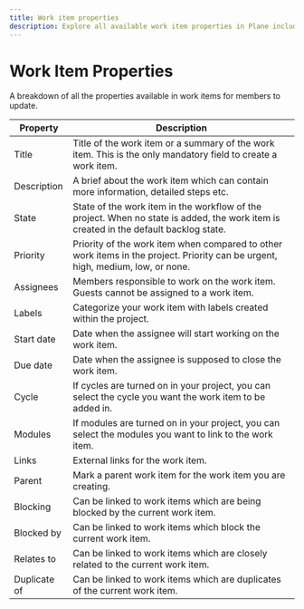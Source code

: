 ```yaml
---
title: Work item properties
description: Explore all available work item properties in Plane including states, priorities, dates, relationships, and more. A comprehensive guide to configuring your tasks effectively.
---
```


# Work Item Properties

A breakdown of all the properties available in work items for members to update.

| Property     | Description                                                                                                                           |
| ------------ | ------------------------------------------------------------------------------------------------------------------------------------- |
| Title        | Title of the work item or a summary of the work item. This is the only mandatory field to create a work item.                         |
| Description  | A brief about the work item which can contain more information, detailed steps etc.                                                   |
| State        | State of the work item in the workflow of the project. When no state is added, the work item is created in the default backlog state. |
| Priority     | Priority of the work item when compared to other work items in the project. Priority can be urgent, high, medium, low, or none.       |
| Assignees    | Members responsible to work on the work item. Guests cannot be assigned to a work item.                                               |
| Labels       | Categorize your work item with labels created within the project.                                                                     |
| Start date   | Date when the assignee will start working on the work item.                                                                           |
| Due date     | Date when the assignee is supposed to close the work item.                                                                            |
| Cycle        | If cycles are turned on in your project, you can select the cycle you want the work item to be added in.                              |
| Modules      | If modules are turned on in your project, you can select the modules you want to link to the work item.                               |
| Links        | External links for the work item.                                                                                                     |
| Parent       | Mark a parent work item for the work item you are creating.                                                                           |
| Blocking     | Can be linked to work items which are being blocked by the current work item.                                                         |
| Blocked by   | Can be linked to work items which block the current work item.                                                                        |
| Relates to   | Can be linked to work items which are closely related to the current work item.                                                       |
| Duplicate of | Can be linked to work items which are duplicates of the current work item.                                                            |

